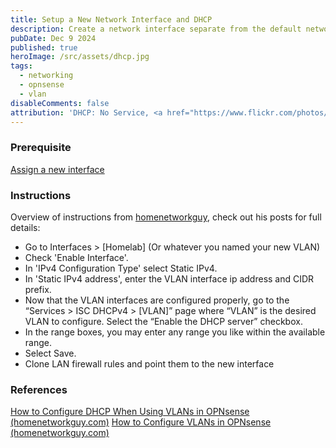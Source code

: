 ```yaml
---
title: Setup a New Network Interface and DHCP
description: Create a network interface separate from the default network.
pubDate: Dec 9 2024
published: true
heroImage: /src/assets/dhcp.jpg
tags:
  - networking
  - opnsense
  - vlan
disableComments: false
attribution: 'DHCP: No Service, <a href="https://www.flickr.com/photos/joebeone/12286690114/in/photostream/" title="&quot;DHCP: No Service&quot;">Joe Hall</a>, <a href="https://creativecommons.org/licenses/by/2.0/">CC BY 2.0</a>, via flickr'
---
```

### Prerequisite
[Assign a new interface](../../posts/assign-a-new-interface)
### Instructions

Overview of instructions from [homenetworkguy](https://homenetworkguy.com/how-to/configure-dhcp-vlans-opnsense/), check out his posts for full details:
- Go to Interfaces > \[Homelab\] (Or whatever you named your new VLAN)
- Check 'Enable Interface'.
- In 'IPv4 Configuration Type' select Static IPv4.
- In 'Static IPv4 address', enter the VLAN interface ip address and CIDR prefix. 
- Now that the VLAN interfaces are configured properly, go to the “Services > ISC DHCPv4 > \[VLAN]” page where “VLAN” is the desired VLAN to configure. Select the “Enable the DHCP server” checkbox.
- In the range boxes, you may enter any range you like within the available range.
- Select Save.
- Clone LAN firewall rules and point them to the new interface

### References
[How to Configure DHCP When Using VLANs in OPNsense (homenetworkguy.com)](https://homenetworkguy.com/how-to/configure-dhcp-vlans-opnsense/)
[How to Configure VLANs in OPNsense (homenetworkguy.com)](https://homenetworkguy.com/how-to/configure-vlans-opnsense/)